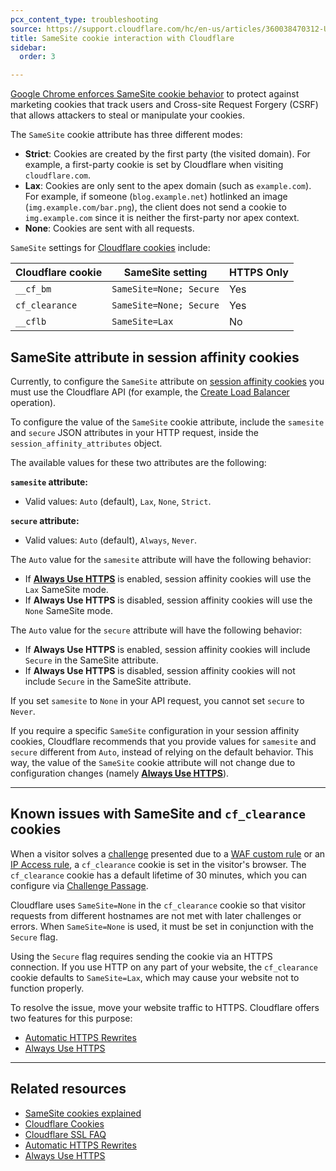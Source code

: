 ```yaml
---
pcx_content_type: troubleshooting
source: https://support.cloudflare.com/hc/en-us/articles/360038470312-Understanding-SameSite-cookie-interaction-with-Cloudflare
title: SameSite cookie interaction with Cloudflare
sidebar:
  order: 3

---
```



[Google Chrome enforces SameSite cookie behavior](https://www.chromium.org/updates/same-site) to protect against marketing cookies that track users and Cross-site Request Forgery (CSRF) that allows attackers to steal or manipulate your cookies.  

The `SameSite` cookie attribute has three different modes:

* **Strict**: Cookies are created by the first party (the visited domain). For example, a first-party cookie is set by Cloudflare when visiting `cloudflare.com`.
* **Lax**: Cookies are only sent to the <GlossaryTooltip term="apex domain">apex</GlossaryTooltip> domain (such as `example.com`). For example, if someone (`blog.example.net`) hotlinked an image (`img.example.com/bar.png`), the client does not send a cookie to `img.example.com` since it is neither the first-party nor apex context.
* **None**: Cookies are sent with all requests.

`SameSite` settings for [Cloudflare cookies](/fundamentals/reference/policies-compliances/cloudflare-cookies/) include:

| Cloudflare cookie | SameSite setting        | HTTPS Only |
| ----------------- | ----------------------- | ---------- |
| `__cf_bm`         | `SameSite=None; Secure` | Yes        |
| `cf_clearance`    | `SameSite=None; Secure` | Yes        |
| `__cflb`          | `SameSite=Lax`          | No         |

## SameSite attribute in session affinity cookies

Currently, to configure the `SameSite` attribute on [session affinity cookies](/load-balancing/understand-basics/session-affinity/) you must use the Cloudflare API (for example, the [Create Load Balancer](/api/resources/load_balancers/methods/create/) operation).

To configure the value of the `SameSite` cookie attribute, include the `samesite` and `secure` JSON attributes in your HTTP request, inside the `session_affinity_attributes` object.

The available values for these two attributes are the following:

**`samesite` attribute:**

* Valid values: `Auto` (default), `Lax`, `None`, `Strict`.

**`secure` attribute:**

* Valid values: `Auto` (default), `Always`, `Never`.

The `Auto` value for the `samesite` attribute will have the following behavior:

* If [**Always Use HTTPS**](/ssl/edge-certificates/additional-options/always-use-https/) is enabled, session affinity cookies will use the `Lax` SameSite mode.
* If **Always Use HTTPS** is disabled, session affinity cookies will use the `None` SameSite mode.

The `Auto` value for the `secure` attribute will have the following behavior:

* If **Always Use HTTPS** is enabled, session affinity cookies will include `Secure` in the SameSite attribute.
* If **Always Use HTTPS** is disabled, session affinity cookies will not include `Secure` in the SameSite attribute.

If you set `samesite` to `None` in your API request, you cannot set `secure` to `Never`.

If you require a specific `SameSite` configuration in your session affinity cookies, Cloudflare recommends that you provide values for `samesite` and `secure` different from `Auto`, instead of relying on the default behavior. This way, the value of the `SameSite` cookie attribute will not change due to configuration changes (namely [**Always Use HTTPS**](/ssl/edge-certificates/additional-options/always-use-https/)).

***

## Known issues with SameSite and `cf_clearance` cookies

When a visitor solves a [challenge](/cloudflare-challenges/) presented due to a [WAF custom rule](/waf/custom-rules/) or an [IP Access rule](/waf/tools/ip-access-rules/), a `cf_clearance` cookie is set in the visitor's browser. The `cf_clearance` cookie has a default lifetime of 30 minutes, which you can configure via [Challenge Passage](/cloudflare-challenges/challenge-types/challenge-pages/#challenge-passage).

Cloudflare uses `SameSite=None` in the `cf_clearance` cookie so that visitor requests from different hostnames are not met with later challenges or errors. When `SameSite=None` is used, it must be set in conjunction with the `Secure` flag.

Using the `Secure` flag requires sending the cookie via an HTTPS connection. If you use HTTP on any part of your website, the `cf_clearance` cookie defaults to `SameSite=Lax`, which may cause your website not to function properly.

To resolve the issue, move your website traffic to HTTPS. Cloudflare offers two features for this purpose: 

* [Automatic HTTPS Rewrites](/ssl/edge-certificates/additional-options/automatic-https-rewrites/)
* [Always Use HTTPS](/ssl/edge-certificates/additional-options/always-use-https/)

***

## Related resources

* [SameSite cookies explained](https://web.dev/samesite-cookies-explained/) 
* [Cloudflare Cookies](/fundamentals/reference/policies-compliances/cloudflare-cookies/)
* [Cloudflare SSL FAQ](/ssl/troubleshooting/faq/)
* [Automatic HTTPS Rewrites](/ssl/edge-certificates/additional-options/automatic-https-rewrites/)
* [Always Use HTTPS](/ssl/edge-certificates/additional-options/always-use-https/)
